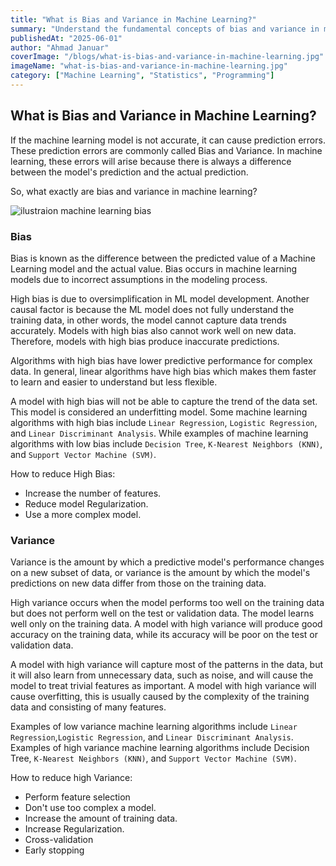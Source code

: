 ```yaml
---
title: "What is Bias and Variance in Machine Learning?"
summary: "Understand the fundamental concepts of bias and variance in machine learning, their trade-offs, and how they affect model performance and generalization."
publishedAt: "2025-06-01" 
author: "Ahmad Januar"
coverImage: "/blogs/what-is-bias-and-variance-in-machine-learning.jpg"
imageName: "what-is-bias-and-variance-in-machine-learning.jpg"
category: ["Machine Learning", "Statistics", "Programming"]
---
```



## What is Bias and Variance in Machine Learning?

If the machine learning model is not accurate, it can cause prediction errors. These prediction errors are commonly called Bias and Variance. In machine learning, these errors will arise because there is always a difference between the model's prediction and the actual prediction.

So, what exactly are bias and variance in machine learning?

![ilustraion machine learning bias](/blogs/content/machinglearning-bias.webp)

### Bias

Bias is known as the difference between the predicted value of a Machine Learning model and the actual value. Bias occurs in machine learning models due to incorrect assumptions in the modeling process.

High bias is due to oversimplification in ML model development. Another causal factor is because the ML model does not fully understand the training data, in other words, the model cannot capture data trends accurately. Models with high bias also cannot work well on new data. Therefore, models with high bias produce inaccurate predictions.

Algorithms with high bias have lower predictive performance for complex data. In general, linear algorithms have high bias which makes them faster to learn and easier to understand but less flexible.

A model with high bias will not be able to capture the trend of the data set. This model is considered an underfitting model. Some machine learning algorithms with high bias include `Linear Regression`, `Logistic Regression`, and `Linear Discriminant Analysis`. While examples of machine learning algorithms with low bias include `Decision Tree`, `K-Nearest Neighbors (KNN)`, and `Support Vector Machine (SVM)`.

How to reduce High Bias:

- Increase the number of features.
- Reduce model Regularization.
- Use a more complex model.

### Variance

Variance is the amount by which a predictive model's performance changes on a new subset of data, or variance is the amount by which the model's predictions on new data differ from those on the training data. 

High variance occurs when the model performs too well on the training data but does not perform well on the test or validation data. The model learns well only on the training data. A model with high variance will produce good accuracy on the training data, while its accuracy will be poor on the test or validation data.

A model with high variance will capture most of the patterns in the data, but it will also learn from unnecessary data, such as noise, and will cause the model to treat trivial features as important. A model with high variance will cause overfitting, this is usually caused by the complexity of the training data and consisting of many features.

Examples of low variance machine learning algorithms include `Linear Regression`,`Logistic Regression`, and `Linear Discriminant Analysis`. Examples of high variance machine learning algorithms include Decision Tree, `K-Nearest Neighbors (KNN)`, and `Support Vector Machine (SVM)`.

How to reduce high Variance:

- Perform feature selection
- Don't use too complex a model.
- Increase the amount of training data.
- Increase Regularization.
- Cross-validation
- Early stopping